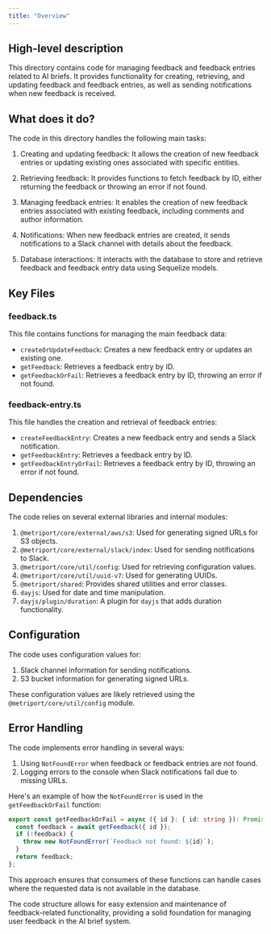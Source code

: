 ```yaml
---
title: "Overview"
---
```


## High-level description
This directory contains code for managing feedback and feedback entries related to AI briefs. It provides functionality for creating, retrieving, and updating feedback and feedback entries, as well as sending notifications when new feedback is received.

## What does it do?
The code in this directory handles the following main tasks:

1. Creating and updating feedback: It allows the creation of new feedback entries or updating existing ones associated with specific entities.

2. Retrieving feedback: It provides functions to fetch feedback by ID, either returning the feedback or throwing an error if not found.

3. Managing feedback entries: It enables the creation of new feedback entries associated with existing feedback, including comments and author information.

4. Notifications: When new feedback entries are created, it sends notifications to a Slack channel with details about the feedback.

5. Database interactions: It interacts with the database to store and retrieve feedback and feedback entry data using Sequelize models.

## Key Files

### feedback.ts
This file contains functions for managing the main feedback data:

- `createOrUpdateFeedback`: Creates a new feedback entry or updates an existing one.
- `getFeedback`: Retrieves a feedback entry by ID.
- `getFeedbackOrFail`: Retrieves a feedback entry by ID, throwing an error if not found.

### feedback-entry.ts
This file handles the creation and retrieval of feedback entries:

- `createFeedbackEntry`: Creates a new feedback entry and sends a Slack notification.
- `getFeedbackEntry`: Retrieves a feedback entry by ID.
- `getFeedbackEntryOrFail`: Retrieves a feedback entry by ID, throwing an error if not found.

## Dependencies
The code relies on several external libraries and internal modules:

1. `@metriport/core/external/aws/s3`: Used for generating signed URLs for S3 objects.
2. `@metriport/core/external/slack/index`: Used for sending notifications to Slack.
3. `@metriport/core/util/config`: Used for retrieving configuration values.
4. `@metriport/core/util/uuid-v7`: Used for generating UUIDs.
5. `@metriport/shared`: Provides shared utilities and error classes.
6. `dayjs`: Used for date and time manipulation.
7. `dayjs/plugin/duration`: A plugin for `dayjs` that adds duration functionality.

## Configuration
The code uses configuration values for:

1. Slack channel information for sending notifications.
2. S3 bucket information for generating signed URLs.

These configuration values are likely retrieved using the `@metriport/core/util/config` module.

## Error Handling
The code implements error handling in several ways:

1. Using `NotFoundError` when feedback or feedback entries are not found.
2. Logging errors to the console when Slack notifications fail due to missing URLs.

Here's an example of how the `NotFoundError` is used in the `getFeedbackOrFail` function:

```typescript
export const getFeedbackOrFail = async ({ id }: { id: string }): Promise&lt;FeedbackModel&gt; =&gt; {
  const feedback = await getFeedback({ id });
  if (!feedback) {
    throw new NotFoundError(`Feedback not found: ${id}`);
  }
  return feedback;
};
```

This approach ensures that consumers of these functions can handle cases where the requested data is not available in the database.

The code structure allows for easy extension and maintenance of feedback-related functionality, providing a solid foundation for managing user feedback in the AI brief system.